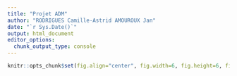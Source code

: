 ```yaml
---
title: "Projet ADM"
author: "RODRIGUES Camille-Astrid AMOUROUX Jan"
date: "`r Sys.Date()`"
output: html_document
editor_options: 
  chunk_output_type: console
---
```


```r
knitr::opts_chunk$set(fig.align="center", fig.width=6, fig.height=6, fig.path="Figs/", echo=TRUE, warning=FALSE, message=FALSE, cache=TRUE)
```

